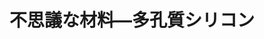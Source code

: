 ﻿---
title: "不思議な材料―多孔質シリコン"
category: "物質理工学院"
vol: "18"
interviewee: "入戸野・中村 "
url: ""
tags: []
pdf: "18-5.pdf"
facephoto: ""
career: ""
preface: "多孔質シリコン（Porous Silicon）は、単結晶Siから作られ、Siに半径数nm程度の細長く伸びた細孔を多く含んだ物質である。非常に興味深いのは、多孔質シリコンの特徴である発光特性と結晶格子の格子面間隔の膨張は、作られるときのSiの電気抵抗率や環境条件によって異なっているということである。今回、多孔質シリコンについて研究されている入戸野教授をたずねた。"
---
